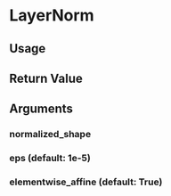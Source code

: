 # LayerNorm

## Usage

## Return Value

## Arguments

### normalized_shape

### eps (default: 1e-5)

### elementwise_affine (default: True)
